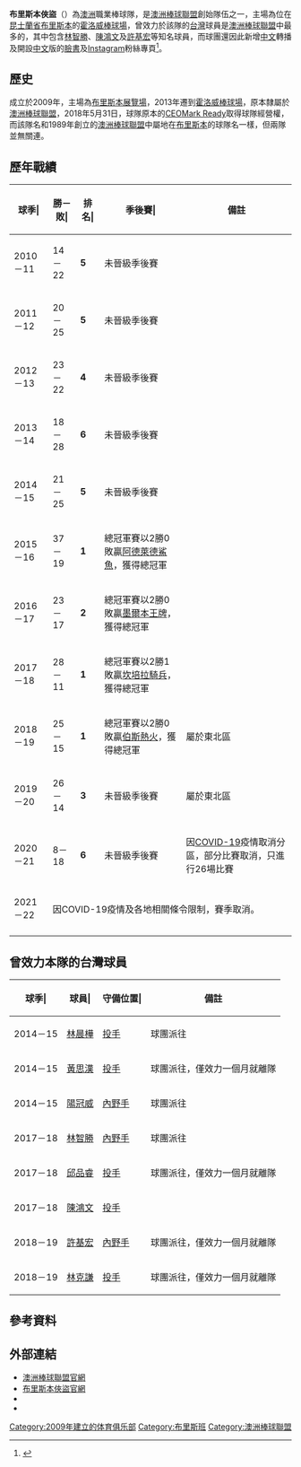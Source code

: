 {{Refimprove|time=2020-10-21T20:00:48+00:00}}
{{Infobox ABL team
| logo            = 
| city            = [[昆士蘭省|昆士蘭省]][[布里斯本|布里斯本]]
| ballpark        = [[霍洛威棒球場|霍洛威棒球場]]
| founded         = 2009年
| inaugural-season= 2010–11年
| championships   = 4次
| champ-seasons   = [[2015–16年澳洲棒球聯盟賽季|2015–16]]、[[2016–17年澳洲棒球聯盟賽季|2016–17]]、[[2017–18年澳洲棒球聯盟賽季|2017–18]]、[[2018–19年澳洲棒球聯盟賽季|2018–19]]
| premierships    = 
| prem-seasons    = 
| finals-apps     = 4次
| finals-seasons  = [[2015–16年澳洲棒球聯盟賽季|2015–16]]、[[2016–17年澳洲棒球聯盟賽季|2016–17]]、[[2017–18年澳洲棒球聯盟賽季|2017–18]]、[[2018–19年澳洲棒球聯盟賽季|2018–19]]
| uniform-image   = [[File:Bandits_caps_and_uni.png|250px]]
| colours         = {{Color box|#000000}} 黑色<br />{{Color box|#950500}} 褐紫紅<br />{{Color box|#f6cd27}} 金色
| owner           = [[Mark_Ready|Mark Ready]]
| general-manager = [[Paul_Gonzalez|Paul Gonzalez]]
| manager         = {{flagicon|AUS}}{{flagicon|USA}} [[Dave_Nilsson|Dave Nilsson]]
}}

'''布里斯本俠盜'''（{{lang-en|Brisbane Bandits}}）為[[澳洲|澳洲]]職業棒球隊，是[[澳洲棒球聯盟|澳洲棒球聯盟]]創始隊伍之一，主場為位在[[昆士蘭省|昆士蘭省]][[布里斯本|布里斯本]]的[[霍洛威棒球場|霍洛威棒球場]]，曾效力於該隊的[[台灣|台灣]]球員是[[澳洲棒球聯盟|澳洲棒球聯盟]]中最多的，其中包含[[林智勝|林智勝]]、[[陳鴻文|陳鴻文]]及[[許基宏|許基宏]]等知名球員，而球團還因此新增[[中文|中文]]轉播及開設[[中文|中文]]版的[[臉書|臉書]]及[[Instagram|Instagram]]粉絲專頁<ref>{{cite news |title=台灣球星帶動澳職成長　俠盜隊今年將增中文轉播|url=https://www.setn.com/News.aspx?NewsID=400966 |website=[[三立新聞|三立新聞]]|date=2018-07-07 }}</ref>。

==歷史==
成立於2009年，主場為[[布里斯本展覽場|布里斯本展覽場]]，2013年遷到[[霍洛威棒球場|霍洛威棒球場]]，原本隸屬於[[澳洲棒球聯盟|澳洲棒球聯盟]]，2018年5月31日，球隊原本的[[CEO|CEO]][[Mark_Ready|Mark Ready]]取得球隊經營權，而該隊名和1989年創立的[[澳洲棒球聯盟_(1989年–1999年)|澳洲棒球聯盟]]中屬地在[[布里斯本|布里斯本]]的球隊名一樣，但兩隊並無關連。

==歷年戰績==
{|border="1" cellspacing="0" cellpadding="2" style="width:90%; text-align:right;"
|- align=middle style="line-height:1.25em; color:#000000; background-color:#F6CD27;"
!球季|!!勝－敗|!!排名|!!季後賽|!!備註
|- align=middle
|2010－11
|14－22
|'''5'''
|未晉級季後賽
|
|- align=middle
|2011－12
|20－25
|'''5'''
|未晉級季後賽
|
|- align=middle
|2012－13
|23－22
|'''4'''
|未晉級季後賽
|
|- align=middle
|2013－14
|18－28
|'''6'''
|未晉級季後賽
|
|- align=middle
|2014－15
|21－25
|'''5'''
|未晉級季後賽
|
|- align=middle
|2015－16
|37－19
|'''1'''
|總冠軍賽以2勝0敗贏[[阿德萊德鯊魚|阿德萊德鯊魚]]，獲得總冠軍
|
|- align=middle
|2016－17
|23－17
|'''2'''
|總冠軍賽以2勝0敗贏[[墨爾本王牌|墨爾本王牌]]，獲得總冠軍
|
|- align=middle
|2017－18
|28－11
|'''1'''
|總冠軍賽以2勝1敗贏[[坎培拉騎兵|坎培拉騎兵]]，獲得總冠軍
|
|- align=middle
|2018－19
|25－15
|'''1'''
|總冠軍賽以2勝0敗贏[[伯斯熱火|伯斯熱火]]，獲得總冠軍
|屬於東北區
|- align=middle
|2019－20
|26－14
|'''3'''
|未晉級季後賽
|屬於東北區
|- align=middle
|2020－21
|8－18
|'''6'''
|未晉級季後賽
|因[[2019冠状病毒病澳大利亚疫情|COVID-19]]疫情取消分區，部分比賽取消，只進行26場比賽
|- align=middle
|2021－22
|colspan=4|因COVID-19疫情及各地相關條令限制，賽季取消。
|-
|}

==曾效力本隊的台灣球員==
{|border="1" cellspacing="0" cellpadding="2" style="width:50%; text-align:right;"
|- align=middle style="line-height:1.25em; color:#000000; background-color:#F6CD27;"
!球季|!!球員|!!守備位置|!!備註
|- align=middle
|2014－15
|[[林晨樺|林晨樺]]
|[[投手|投手]]
|球團派往
|- align=middle
|2014－15
|[[黃思漢_(棒球運動員)|黃思漢]]
|[[投手|投手]]
|球團派往，僅效力一個月就離隊
|- align=middle
|2014－15
|[[陽冠威|陽冠威]]
|[[內野手|內野手]]
|球團派往
|- align=middle
|2017－18
|[[林智勝|林智勝]]
|[[內野手|內野手]]
|球團派往
|- align=middle
|2017－18
|[[邱品睿|邱品睿]]
|[[投手|投手]]
|球團派往，僅效力一個月就離隊
|- align=middle
|2017－18
|[[陳鴻文|陳鴻文]]
|[[投手|投手]]
|
|- align=middle
|2018－19
|[[許基宏|許基宏]]
|[[內野手|內野手]]
|球團派往，僅效力一個月就離隊
|- align=middle
|2018－19
|[[林克謙|林克謙]]
|[[投手|投手]]
|球團派往，僅效力一個月就離隊
|}

==參考資料==
{{Reflist}}

==外部連結==
* [http://www.theabl.com.au 澳洲棒球聯盟官網] {{Wayback|url=http://www.theabl.com.au/ |date=20200926071150 }}{{en}}
* [https://brisbanebandits.com.au/ 布里斯本俠盜官網] {{Wayback|url=https://brisbanebandits.com.au/ |date=20201002030300 }}{{en}}
* {{Facebook|BrisbaneBanditstaiwan|布里斯本俠盜隊 - Brisbane Bandits}}{{zh-hant}}
* {{Instagram|brisbanebanditstw|布里斯本俠盜隊}}{{zh-hant}}
{{澳洲棒球聯盟}}
[[Category:2009年建立的体育俱乐部|Category:2009年建立的体育俱乐部]]
[[Category:布里斯班|Category:布里斯班]]
[[Category:澳洲棒球聯盟|Category:澳洲棒球聯盟]]